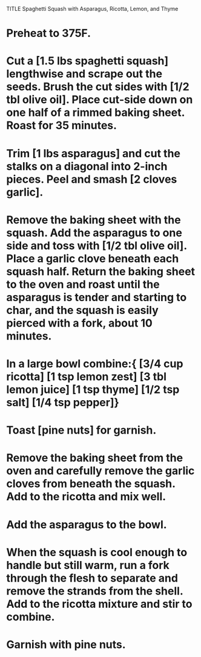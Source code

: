 TITLE Spaghetti Squash with Asparagus, Ricotta, Lemon, and Thyme

# Preheat to 375F.
# Cut a [1.5 lbs spaghetti squash] lengthwise and scrape out the seeds. Brush the cut sides with [1/2 tbl olive oil]. Place cut-side down on one half of a rimmed baking sheet. Roast for 35 minutes. 
# Trim [1 lbs asparagus] and cut the stalks on a diagonal into 2-inch pieces. Peel and smash [2 cloves garlic]. 
# Remove the baking sheet with the squash. Add the asparagus to one side and toss with [1/2 tbl olive oil]. Place a garlic clove beneath each squash half. Return the baking sheet to the oven and roast until the asparagus is tender and starting to char, and the squash is easily pierced with a fork, about 10 minutes.
# In a large bowl combine:{ [3/4 cup ricotta] [1 tsp lemon zest] [3 tbl lemon juice] [1 tsp thyme] [1/2 tsp salt] [1/4 tsp pepper]} 
# Toast [pine nuts] for garnish.
# Remove the baking sheet from the oven and carefully remove the garlic cloves from beneath the squash. Add to the ricotta and mix well. 
# Add the asparagus to the bowl.
# When the squash is cool enough to handle but still warm, run a fork through the flesh to separate and remove the strands from the shell. Add to the ricotta mixture and stir to combine. 
# Garnish with pine nuts.